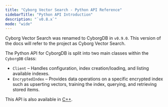 ```yaml
---
title: "Cyborg Vector Search - Python API Reference"
sidebarTitle: "Python API Introduction"
description: "`v0.8.x`"
mode: "wide"
---
```


<Note>Cyborg Vector Search was renamed to CyborgDB in `v0.9.0`. This version of the docs will refer to the project as Cyborg Vector Search.</Note>

The Python API for CyborgDB is split into two main classes within the `CyborgDB` class:

- `Client` – Handles configuration, index creation/loading, and listing available indexes.
- `EncryptedIndex` – Provides data operations on a specific encrypted index such as upserting vectors, training the index, querying, and retrieving stored items.

This API is also available in [C++](../cpp/).
